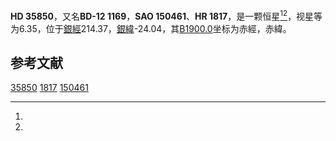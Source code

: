 {{Starbox begin
| name = HD 35850
}}
{{Starbox observe
| epoch = [[J2000.0|J2000.0]]
| constell = {{星座名待查}}<ref name=SIMBAD>{{cite web
 | url=http://simbad.u-strasbg.fr/simbad/sim-id?Ident=HR+1817
 | title=Pulsating variable Star
 | publisher=Centre de Données astronomiques de Strasbourg
 | work=SIMBAD
 | accessdate=2012-07-13
 | archive-date=2016-03-17
 | archive-url=https://web.archive.org/web/20160317095739/http://simbad.u-strasbg.fr/simbad/sim-id?Ident=HR+1817
 | dead-url=no
 }}</ref><ref name=DATA>{{cite web
 | url=http://vizier.u-strasbg.fr/viz-bin/VizieR-5?-out.add=.&-source=5050&-corr=PK=HR&-out.max=9999&HR=1817
 | title=VizieR Detailed Page
 | accessdate=2012-07-13
 | archive-date=2019-02-16
 | archive-url=https://web.archive.org/web/20190216110243/http://vizier.u-strasbg.fr/viz-bin/VizieR-5?-out.add=.&-source=5050&-corr=PK=HR&-out.max=9999&HR=1817
 | dead-url=no
 }}</ref>
| 星官 = 
| ra = {{RA|5|27|4.8}}<ref name=SIMBAD /><ref name=DATA />
| dec = {{DEC|-11|54|3}}<ref name=SIMBAD /><ref name=DATA />
| appmag_v = 6.35<ref name=SIMBAD /><ref name=DATA />
}}
{{Starbox character
| class = dF7<ref name=SIMBAD /><ref name=DATA />
| b-v = 0.51<ref name=SIMBAD /><ref name=DATA />
| u-b = 0.01<ref name=SIMBAD /><ref name=DATA />
| r-i = <ref name=SIMBAD /><ref name=DATA />
| variable = 
}}
{{Starbox astrometry
| radial_v = 0.01
| prop_mo_ra = 19
| parallax = 
| p_error = 
}}
{{Starbox catalog
| names =BD-12 1169，[[SAO星表|SAO]] 150461，[[HD星表|HD]] 35850，[[HR星表|HR]] 1817}}
{{Starbox reference |Simbad=HR+1817}}
{{Starbox end}}

'''HD 35850'''，又名'''BD-12 1169'''，'''SAO 150461'''、'''HR 1817'''，是一颗恒星<ref name=SIMBAD /><ref name=DATA />，视星等为6.35，位于[[銀道座標系|銀經]]214.37，[[銀道座標系|銀緯]]-24.04，其[[B1900.0|B1900.0]]坐标为赤經{{RA|5|22|25.2}}，赤緯{{DEC|-11|-24.04|6}}。

== 参考文献 ==
{{reflist}}

{{star-stub}}

[[Category:HD和HDE天體|35850]]
[[Category:HR天體|1817]]
[[Category:SAO天體|150461]]